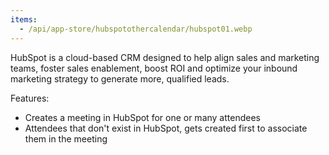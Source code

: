 ```yaml
---
items:
  - /api/app-store/hubspotothercalendar/hubspot01.webp
---
```


<Slider items={items} />

HubSpot is a cloud-based CRM designed to help align sales and marketing teams, foster sales enablement, boost ROI and optimize your inbound marketing strategy to generate more, qualified leads.

Features:
 - Creates a meeting in HubSpot for one or many attendees
 - Attendees that don't exist in HubSpot, gets created first to associate them in the meeting
